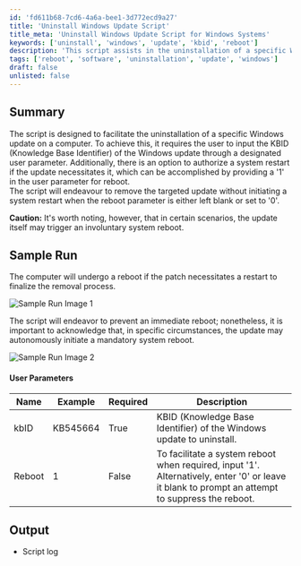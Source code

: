 ```yaml
---
id: 'fd611b68-7cd6-4a6a-bee1-3d772ecd9a27'
title: 'Uninstall Windows Update Script'
title_meta: 'Uninstall Windows Update Script for Windows Systems'
keywords: ['uninstall', 'windows', 'update', 'kbid', 'reboot']
description: 'This script assists in the uninstallation of a specific Windows update by allowing the user to input the KBID. It includes an option to authorize a system restart if necessary, while also striving to prevent an immediate reboot unless required by the update.'
tags: ['reboot', 'software', 'uninstallation', 'update', 'windows']
draft: false
unlisted: false
---
```

## Summary

The script is designed to facilitate the uninstallation of a specific Windows update on a computer. To achieve this, it requires the user to input the KBID (Knowledge Base Identifier) of the Windows update through a designated user parameter. Additionally, there is an option to authorize a system restart if the update necessitates it, which can be accomplished by providing a '1' in the user parameter for reboot.  
The script will endeavour to remove the targeted update without initiating a system restart when the reboot parameter is either left blank or set to '0'.  

**Caution:** It's worth noting, however, that in certain scenarios, the update itself may trigger an involuntary system reboot.

## Sample Run

The computer will undergo a reboot if the patch necessitates a restart to finalize the removal process.

![Sample Run Image 1](../../../static/img/Uninstall-Windows-KB-Param/image_1.png)

The script will endeavor to prevent an immediate reboot; nonetheless, it is important to acknowledge that, in specific circumstances, the update may autonomously initiate a mandatory system reboot.

![Sample Run Image 2](../../../static/img/Uninstall-Windows-KB-Param/image_2.png)

#### User Parameters

| Name   | Example   | Required | Description                                                                                     |
|--------|-----------|----------|-------------------------------------------------------------------------------------------------|
| kbID   | KB545664  | True     | KBID (Knowledge Base Identifier) of the Windows update to uninstall.                          |
| Reboot | 1         | False    | To facilitate a system reboot when required, input '1'. Alternatively, enter '0' or leave it blank to prompt an attempt to suppress the reboot. |

## Output

- Script log












